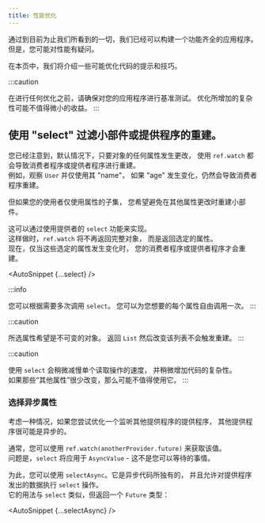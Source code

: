 ```yaml
---
title: 性能优化
---
```




<!---
With everything we've seen so far, we can already build a fully functional
application. However, you may have questions regarding performance.
-->
通过到目前为止我们所看到的一切，我们已经可以构建一个功能齐全的应用程序。
但是，您可能对性能有疑问。

<!---
In this page, we will cover a few tips and tricks to possibly optimize your code.
-->
在本页中，我们将介绍一些可能优化代码的提示和技巧。

:::caution
<!---
Before doing any optimization, make sure to benchmark your application.
The added complexity of the optimizations may not be worth minor gains.
-->
在进行任何优化之前，请确保对您的应用程序进行基准测试。
优化所增加的复杂性可能不值得微小的收益。
:::

<!---
## Filtering widget/provider rebuild using "select".
-->
## 使用 "select" 过滤小部件或提供程序的重建。

<!---
You have have noticed that, by default, using `ref.watch` causes
consumers/providers to rebuild whenever _any_ of the properties of an
object changes.  
For instance, watching a `User` and only using its "name" will still cause
the consumer to rebuild if the "age" changes.
-->
您已经注意到，默认情况下，只要对象的任何属性发生更改，
使用 `ref.watch` 都会导致消费者程序或提供者程序进行重建。  
例如，观察 `User` 并仅使用其 "name"，
如果 "age" 发生变化，仍然会导致消费者程序重建。

<!---
But in case you have a consumer using only a subset of the properties,
you want to avoid rebuilding the widget when the other properties change.
-->
但如果您的使用者仅使用属性的子集，
您希望避免在其他属性更改时重建小部件。

<!---
This can be achieved by using the `select` functionality of providers.  
When doing so, `ref.watch` will no-longer return the full object,
but rather the selected properties.  
And your consumers/providers will now rebuild only if those selected
properties change.
-->
这可以通过使用提供者的 `select` 功能来实现。  
这样做时，`ref.watch` 将不再返回完整对象，
而是返回选定的属性。  
现在，仅当这些选定的属性发生变化时，
您的消费者程序或提供者程序才会重建。

<AutoSnippet {...select} />

:::info
<!---
It is possible to call `select` as many times as you wish.
You are free to call it once per property you desire.
-->
您可以根据需要多次调用 `select`。
您可以为您想要的每个属性自由调用一次。
:::

:::caution
<!---
The selected properties are expected to be immutable.
Returning a `List` and then mutating that list will not trigger a rebuild.
-->
所选属性希望是不可变的对象。
返回 `List` 然后改变该列表不会触发重建。
:::

:::caution
<!---
Using `select` slightly slows down invididual read operations and
increase a tiny bit the complexity of your code.  
It may not be worth using it if those "other properties"
rarely change.
-->
使用 `select` 会稍微减慢单个读取操作的速度，
并稍微增加代码的复杂性。  
如果那些“其他属性”很少改变，那么可能不值得使用它。
:::

<!---
### Selecting asynchronous properties
-->
### 选择异步属性​

<!---
In case you are trying to optimize a provider listening to another provider,
chances are that other provider is asynchronous.
-->
考虑一种情况，如果您尝试优化一个监听其他提供程序的提供程序，
其他提供程序很可能是异步的。

<!---
Normally, you would `ref.watch(anotherProvider.future)` to get the value.  
The issue is, `select` will apply on an `AsyncValue` – which is not something
you can await.
-->
通常，您可以使用 `ref.watch(anotherProvider.future)` 来获取该值。  
问题是，`select` 将应用于 `AsyncValue` - 这不是您可以等待的事情。

<!---
For this purpose, you can instead use `selectAsync`. It is unique to asynchronous
code, and enables performing a `select` operation on the data emitted by a provider.  
Its usage is similar to that of `select`, but returns a `Future` instead:
-->
为此，您可以使用 `selectAsync`。它是异步代码所独有的，
并且允许对提供程序发出的数据执行 `select` 操作。  
它的用法与 `select` 类似，但返回一个 `Future` 类型：

<AutoSnippet {...selectAsync} />
